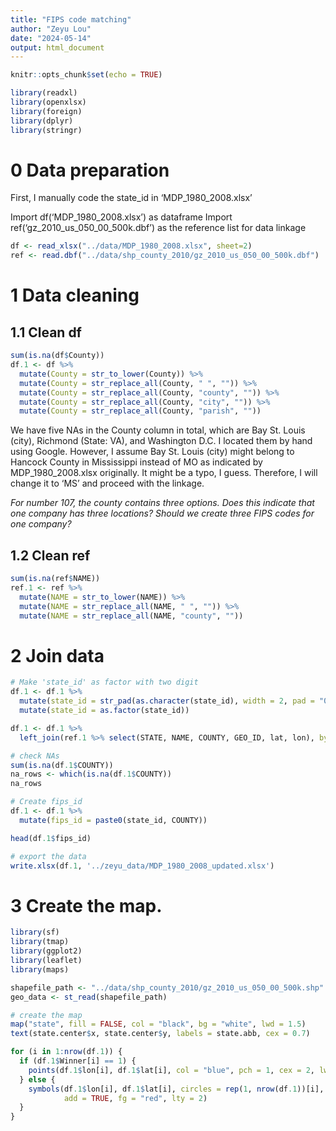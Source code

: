 ```yaml
---
title: "FIPS code matching"
author: "Zeyu Lou"
date: "2024-05-14"
output: html_document
---
```


```r
knitr::opts_chunk$set(echo = TRUE)
```

```r
library(readxl)
library(openxlsx)
library(foreign)
library(dplyr)
library(stringr)
```

# 0 Data preparation

First, I manually code the state_id in 'MDP_1980_2008.xlsx'

Import df('MDP_1980_2008.xlsx') as dataframe
Import ref('gz_2010_us_050_00_500k.dbf') as the reference list for data linkage

```r
df <- read_xlsx("../data/MDP_1980_2008.xlsx", sheet=2)
ref <- read.dbf("../data/shp_county_2010/gz_2010_us_050_00_500k.dbf")
```

# 1 Data cleaning
## 1.1 Clean df
```r
sum(is.na(df$County))
df.1 <- df %>%
  mutate(County = str_to_lower(County)) %>%
  mutate(County = str_replace_all(County, " ", "")) %>%
  mutate(County = str_replace_all(County, "county", "")) %>%
  mutate(County = str_replace_all(County, "city", "")) %>%
  mutate(County = str_replace_all(County, "parish", ""))
```

We have five NAs in the County column in total, which are Bay St. Louis (city), Richmond (State: VA), and Washington D.C. I located them by hand using Google. However, I assume Bay St. Louis (city) might belong to Hancock County in Mississippi instead of MO as indicated by MDP_1980_2008.xlsx originally. It might be a typo, I guess. Therefore, I will change it to 'MS' and proceed with the linkage.

*For number 107, the county contains three options. Does this indicate that one company has three locations? Should we create three FIPS codes for one company?*

## 1.2 Clean ref

```r
sum(is.na(ref$NAME))
ref.1 <- ref %>%
  mutate(NAME = str_to_lower(NAME)) %>%
  mutate(NAME = str_replace_all(NAME, " ", "")) %>%
  mutate(NAME = str_replace_all(NAME, "county", ""))
```

# 2 Join data

```r
# Make 'state_id' as factor with two digit
df.1 <- df.1 %>%
  mutate(state_id = str_pad(as.character(state_id), width = 2, pad = "0")) %>%
  mutate(state_id = as.factor(state_id))

df.1 <- df.1 %>%
  left_join(ref.1 %>% select(STATE, NAME, COUNTY, GEO_ID, lat, lon), by = c("state_id" = "STATE", "County" = "NAME"))

# check NAs
sum(is.na(df.1$COUNTY))
na_rows <- which(is.na(df.1$COUNTY))
na_rows

# Create fips_id
df.1 <- df.1 %>%
  mutate(fips_id = paste0(state_id, COUNTY))

head(df.1$fips_id)

# export the data
write.xlsx(df.1, '../zeyu_data/MDP_1980_2008_updated.xlsx')
```

# 3 Create the map.

```r
library(sf)
library(tmap)
library(ggplot2)
library(leaflet)
library(maps)
```

```r
shapefile_path <- "../data/shp_county_2010/gz_2010_us_050_00_500k.shp"
geo_data <- st_read(shapefile_path)

# create the map
map("state", fill = FALSE, col = "black", bg = "white", lwd = 1.5)
text(state.center$x, state.center$y, labels = state.abb, cex = 0.7)

for (i in 1:nrow(df.1)) {
  if (df.1$Winner[i] == 1) {
    points(df.1$lon[i], df.1$lat[i], col = "blue", pch = 1, cex = 2, lwd = 2)
  } else {
    symbols(df.1$lon[i], df.1$lat[i], circles = rep(1, nrow(df.1))[i], inches = 0.1,
            add = TRUE, fg = "red", lty = 2)
  }
}
```



